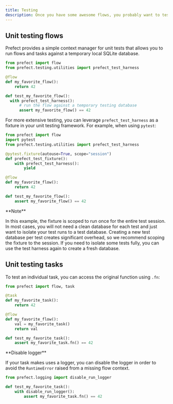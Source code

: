 ```yaml
---
title: Testing
description: Once you have some awesome flows, you probably want to test them!
---
```



Unit testing flows
-----------------------------------------------------------

Prefect provides a simple context manager for unit tests that allows you to run flows and tasks against a temporary local SQLite database.

```python
from prefect import flow
from prefect.testing.utilities import prefect_test_harness

@flow
def my_favorite_flow():
    return 42

def test_my_favorite_flow():
  with prefect_test_harness():
      # run the flow against a temporary testing database
      assert my_favorite_flow() == 42

```


For more extensive testing, you can leverage `prefect_test_harness` as a fixture in your unit testing framework. For example, when using `pytest`:

```python
from prefect import flow
import pytest
from prefect.testing.utilities import prefect_test_harness

@pytest.fixture(autouse=True, scope="session")
def prefect_test_fixture():
    with prefect_test_harness():
        yield

@flow
def my_favorite_flow():
    return 42

def test_my_favorite_flow():
    assert my_favorite_flow() == 42

```

<Note>
**Note**

In this example, the fixture is scoped to run once for the entire test session. In most cases, you will not need a clean database for each test and just want to isolate your test runs to a test database. Creating a new test database per test creates significant overhead, so we recommend scoping the fixture to the session. If you need to isolate some tests fully, you can use the test harness again to create a fresh database.
</Note>

Unit testing tasks
-----------------------------------------------------------

To test an individual task, you can access the original function using `.fn`:

```python
from prefect import flow, task

@task
def my_favorite_task():
    return 42

@flow
def my_favorite_flow():
    val = my_favorite_task()
    return val

def test_my_favorite_task():
    assert my_favorite_task.fn() == 42

```

<Tip>
**Disable logger**

If your task makes uses a logger, you can disable the logger in order to avoid the `RuntimeError` raised from a missing flow context.

```python
from prefect.logging import disable_run_logger

def test_my_favorite_task():
    with disable_run_logger():
        assert my_favorite_task.fn() == 42

```
</Tip>
